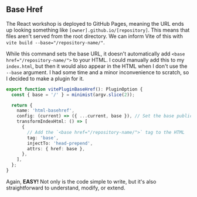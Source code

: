 ## Base Href

The React workshop is deployed to GitHub Pages, meaning the URL ends up looking something like
`[owner].github.io/[repository]`. This means that files aren't served from the root directory. We
can inform Vite of this with `vite build --base="/repository-name/"`.

While this command sets the base URL, it doesn't automatically add `<base href="/repository-name/">`
to your HTML. I could manually add this to my `index.html`, but then it would also appear in the
HTML when I don't use the `--base` argument. I had some time and a minor inconvenience to scratch,
so I decided to make a plugin for it.

```ts
export function vitePluginBaseHref(): PluginOption {
  const { base = '/' } = minimist(argv.slice(2));

  return {
    name: 'html-basehref',
    config: (current) => ({ ...current, base }), // Set the base public path
    transformIndexHtml: () => [
      {
        // Add the `<base href="/repository-name/">` tag to the HTML
        tag: 'base',
        injectTo: 'head-prepend',
        attrs: { href: base },
      },
    ],
  };
}
```

Again, **EASY!** Not only is the code simple to write, but it's also straightforward to understand,
modify, or extend.
